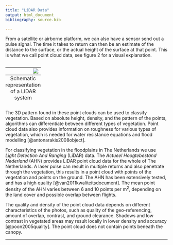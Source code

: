 ```yaml
---
title: "LiDAR Data"
output: html_document
bibliography: source.bib

---
```




From a satellite or airborne platform, we can also have a sensor send out a pulse signal. The time it takes to return can then be an estimate of the distance to the surface, or the actual height of the surface at that point. This is what we call point cloud data, see figure 2 for a visual explanation. 

<table class="image", align="right">
<tr><td><img src="figures/pointcloud1.png" align="right"></td></tr>
<caption align="bottom">Schematic representation of a LIDAR system</caption>
</table>

The  3D  pattern found in these point clouds can be used to classify vegetation. Based on absolute height, density, and the pattern of the  points, algorithms  can  differentiate  between different  types  of  vegetation. Point cloud  data also  provides information on roughness for various types of vegetation, which is needed for water resistance equations and flood modelling [@antonarakis2008object].

For classifying vegetation in the floodplains in The Netherlands we use *Light Detection And Ranging* (LiDAR) data. The *Actueel Hoogtebestand Nederland* (AHN) provides LiDAR point cloud data for the whole of The Netherlands. A laser pulse can result in multiple returns and also penetrate through the vegetation, this results in a point cloud with points of the vegetation and points on the ground. The AHN has been extensively tested, and has a high quality [@van2011kwaliteitsdocument]. The mean point density of the AHN varies between 6 and 10 points per m<sup>2</sup>, depending on the land cover and possible overlap between flights.

The quality and density of the point cloud data depends on different characteristics of the photos, such as quality of the geo-referencing, amount of overlap, contrast, and ground clearance. Shadows and low contrast in vegetated areas may result locally in lower density and accuracy [@poon2005quality]. The point cloud does not contain points beneath the canopy.

***